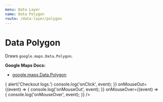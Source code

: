 ```yaml
---
menu: Data Layer
name: Data Polygon
route: /data-layer/polygon
---
```



# Data Polygon

Draws `google.maps.Data.Polygon`.

**Google Maps Docs:**

- [google.maps.Data.Polygon](https://developers.google.com/maps/documentation/javascript/reference#Data.Polygon)


<Playground>
  <DocsMap
    zoom={5}
    style={{ height: "320px" }}
    center={{ lat: -33, lng: 151 }}
  >
    <DataPolygon
      visible={true}
      clickable={true}
      fillColor="#000000"
      fillOpacity={0.4}
      strokeColor="#000000"
      strokeOpacity={1}
      strokeWeight={3}
      geometry={[
        [
          { lat: -32, lng: 153 },
          { lat: -35, lng: 153 },
          { lat: -35, lng: 158 },
          { lat: -32, lng: 158 }
        ],
        [
          { lat: -33, lng: 154 },
          { lat: -34, lng: 154 },
          { lat: -34, lng: 155 },
          { lat: -33, lng: 155 }
        ],
        [
          { lat: -33, lng: 156 },
          { lat: -34, lng: 156 },
          { lat: -34, lng: 157 },
          { lat: -33, lng: 157 }
        ]
      ]}
      onClick={(event) => {
        alert('Checkout logs.')
        console.log('onClick', event);
      }}
      onMouseOut={(event) => {
        console.log('onMouseOut', event);
      }}
      onMouseOver={(event) => {
        console.log('onMouseOver', event);
      }}
    />
  </DocsMap>
</Playground>

<PropsTable of={GoogleMap} />
